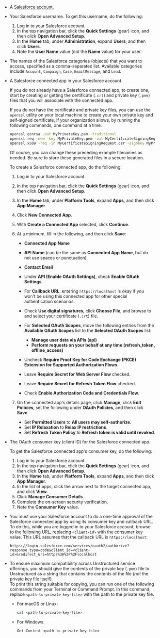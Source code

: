 - A [Salesforce account](https://developer.salesforce.com/signup).
- Your Salesforce username. To get this username, do the following:

  1. Log in to your Salesforce account.
  2. In the top navigation bar, click the **Quick Settings** (gear) icon, and then click **Open Advanced Setup**.
  3. In the **Home** tab, under **Administration**, expand **Users**, and then click **Users**.
  4. Note the **User Name** value (_not_ the **Name** value) for your user.

- The names of the Salesforce categories (objects) that you want to access, specified as a comma-separated list. 
  Available categories include `Account`, `Campaign`, `Case`, `EmailMessage`, and `Lead`.
- A Salesforce connected app in your Salesforce account.

  If you do not already have a Salesforce connected app, to create one, start by creating or getting the certificate (`.crt`) and private key (`.pem`) files 
  that you will associate with the connected app. 

  If you do not have the certificate and private key files, you can use the `openssl` utility on your local machine to create your own 
  private key and self-signed certificate, if your organization allows, by running the following commands, one command at a time:

  ```bash
  openssl genrsa -out MyPrivateKey.pem -traditional
  openssl req -new -key MyPrivateKey.pem -out MyCertificateSigningRequest.csr
  openssl x509 -req -in MyCertificateSigningRequest.csr -signkey MyPrivateKey.pem -out MyCertificate.crt -days 365
  ```

  Of course, you can change these preceding example filenames as needed. Be sure to store these generated files in a secure location.

  To create a Salesforce connected app, do the following:

  1. Log in to your Salesforce account.
  2. In the top navigation bar, click the **Quick Settings** (gear) icon, and then click **Open Advanced Setup**.
  3. In the **Home** tab, under **Platform Tools**, expand **Apps**, and then click **App Manager**.
  4. Click **New Connected App**.
  5. With **Create a Connected App** selected, click **Continue**.
  6. At a minimum, fill in the following, and then click **Save**:

     - **Connected App Name**
     - **API Name** (can be the same as **Connected App Name**, but do not use spaces or punctuation)
     - **Contact Email**
     - Under **API (Enable OAuth Settings)**, check **Enable OAuth Settings**.
     - For **Callback URL**, entering `https://localhost` is okay if you won't be using this connected app for other special authentication scenarios.
     - Check **Use digital signatures**, click **Choose File**, and browse to and select your certificate (`.crt`) file.
     - For **Selected OAuth Scopes**, move the following entries from the **Available OAuth Scopes** list to the **Selected OAuth Scopes** list:
     
       - **Manage user data via APIs (api)**
       - **Perform requests on your behalf at any time (refresh_token, offline_access)**
    
     - Uncheck **Require Proof Key for Code Exchange (PKCE) Extension for Supported Authorization Flows**.
     - Leave **Require Secret for Web Server Flow** checked.
     - Leave **Require Secret for Refresh Token Flow** checked.
     - Check **Enable Authorization Code and Credentials Flow**.

  7. On the connected app's details page, click **Manage**, click **Edit Policies**, set the following under **OAuth Policies**, and then click **Save**:

     - Set **Permitted Users** to **All users may self-authorize**.
     - Set **IP Relaxation** to **Relax IP restrictions**.
     - Set **Refresh Token Policy** to **Refresh token is valid until revoked**.

- The OAuth consumer key (client ID) for the Salesforce connected app. 
  
  To get the Salesforce connected app's consumer key, do the following:

  1. Log in to your Salesforce account.
  2. In the top navigation bar, click the **Quick Settings** (gear) icon, and then click **Open Advanced Setup**.
  3. In the **Home** tab, under **Platform Tools**, expand **Apps**, and then click **App Manager**.
  4. In the list of apps, click the arrow next to the target connected app, and click **View**.
  5. Click **Manage Consumer Details**.
  6. Complete the on-screen security verification.
  7. Note the **Consumer Key** value.

- You must use your Salesforce account to do a one-time approval of the Salesforce connected app by using its consumer key and callback URL. To do this, while you are logged in to your 
  Salesforce account, browse to the following URL, replacing `<client-id>` with the consumer key value. This URL assumes that the callback URL 
  is `https://localhost`:

  ```
  https://login.salesforce.com/services/oauth2/authorize?response_type=code&client_id=<client-id>&redirect_uri=https%3A%2F%2Flocalhost
  ```

- To ensure maximum compatibility across Unstructured service offerings, you should give the contents of the private key (`.pem`) file to Unstructured as 
  a string that contains the contents of the file (_not_ the private key file itself).  
  To print this string suitable for copying, you can run one of the following commands from your Terminal or Command Prompt. 
  In this command, replace `<path-to-private-key-file>` with the path to the private key file.

  - For macOS or Linux: 

    ```bash
    cat <path-to-private-key-file>
    ```

  - For Windows:

    ```text
    Get-Content <path-to-private-key-file>
    ```